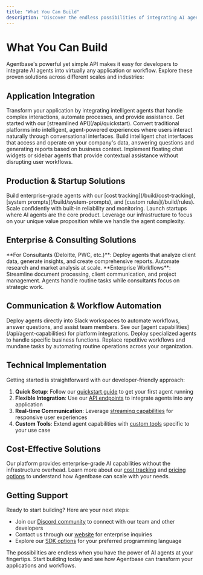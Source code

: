 ```yaml
---
title: "What You Can Build"
description: "Discover the endless possibilities of integrating AI agents into your applications and workflows with Agentbase's simple API."
---
```


# What You Can Build

Agentbase's powerful yet simple API makes it easy for developers to integrate AI agents into virtually any application or workflow. Explore these proven solutions across different scales and industries:

## Application Integration

<CardGroup cols={2}>
  <Card title="Add Agents to Existing Apps" icon="plug">
    Transform your application by integrating intelligent agents that handle complex interactions, automate processes, and provide assistance. Get started with our [streamlined API](/api/quickstart).
  </Card>
  
  <Card title="Agent-Native SaaS Platforms" icon="robot">
    Convert traditional platforms into intelligent, agent-powered experiences where users interact naturally through conversational interfaces.
  </Card>
  
  <Card title="Agentic Chat for Company Data" icon="database">
    Build intelligent chat interfaces that access and operate on your company's data, answering questions and generating reports based on business context.
  </Card>
  
  <Card title="Pop-out & Sidebar Agents" icon="window-maximize">
    Implement floating chat widgets or sidebar agents that provide contextual assistance without disrupting user workflows.
  </Card>
</CardGroup>

## Production & Startup Solutions

<CardGroup cols={2}>
  <Card title="High-Quality Production Agents" icon="gear">
    Build enterprise-grade agents with our [cost tracking](/build/cost-tracking), [system prompts](/build/system-prompts), and [custom rules](/build/rules). Scale confidently with built-in reliability and monitoring.
  </Card>
  
  <Card title="Agent-First Startups" icon="rocket">
    Launch startups where AI agents are the core product. Leverage our infrastructure to focus on your unique value proposition while we handle the agent complexity.
  </Card>
</CardGroup>

## Enterprise & Consulting Solutions

<CardGroup cols={2}>
  <Card title="Strategic Analysis & Reporting" icon="chart-line">
    **For Consultants (Deloitte, PWC, etc.)**: Deploy agents that analyze client data, generate insights, and create comprehensive reports. Automate research and market analysis at scale.
  </Card>
  
  <Card title="Process Automation for Consulting" icon="arrows-spin">
    **Enterprise Workflows**: Streamline document processing, client communication, and project management. Agents handle routine tasks while consultants focus on strategic work.
  </Card>
</CardGroup>

## Communication & Workflow Automation

<CardGroup cols={2}>
  <Card title="Slack Integration" icon="slack">
    Deploy agents directly into Slack workspaces to automate workflows, answer questions, and assist team members. See our [agent capabilities](/api/agent-capabilities) for platform integrations.
  </Card>
  
  <Card title="Virtual Employee Roles" icon="user-tie">
    Deploy specialized agents to handle specific business functions. Replace repetitive workflows and mundane tasks by automating routine operations across your organization.
  </Card>
</CardGroup>

## Technical Implementation

Getting started is straightforward with our developer-friendly approach:

1. **Quick Setup**: Follow our [quickstart guide](/getting-started/quickstart) to get your first agent running
2. **Flexible Integration**: Use our [API endpoints](/api/run-agent) to integrate agents into any application
3. **Real-time Communication**: Leverage [streaming capabilities](/api/streaming-message-types) for responsive user experiences
4. **Custom Tools**: Extend agent capabilities with [custom tools](/build/tools) specific to your use case

## Cost-Effective Solutions

Our platform provides enterprise-grade AI capabilities without the infrastructure overhead. Learn more about our [cost tracking](/build/cost-tracking) and [pricing options](/pricing) to understand how Agentbase can scale with your needs.

## Getting Support

Ready to start building? Here are your next steps:

- Join our [Discord community](https://discord.com/invite/KFtqf7j9fs) to connect with our team and other developers
- Contact us through our [website](https://www.agentbase.sh) for enterprise inquiries
- Explore our [SDK options](/sdk/typescript-sdk) for your preferred programming language

The possibilities are endless when you have the power of AI agents at your fingertips. Start building today and see how Agentbase can transform your applications and workflows.